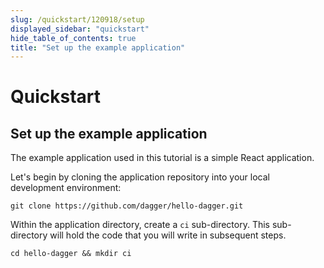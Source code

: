 ```yaml
---
slug: /quickstart/120918/setup
displayed_sidebar: "quickstart"
hide_table_of_contents: true
title: "Set up the example application"
---
```


# Quickstart


## Set up the example application

The example application used in this tutorial is a simple React application.

Let's begin by cloning the application repository into your local development environment:

```shell
git clone https://github.com/dagger/hello-dagger.git
```

Within the application directory, create a `ci` sub-directory. This sub-directory will hold the code that you will write in subsequent steps.

```shell
cd hello-dagger && mkdir ci
```
